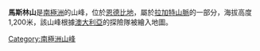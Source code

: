 {{coord|67|42|S|49|7|E|source:GNIS|display=title}}

'''馬斯林山'''是[[南極洲|南極洲]]的山峰，位於[[恩德比地|恩德比地]]，屬於[[拉加特山脈|拉加特山脈]]的一部分，海拔高度1,200米，該山峰根據[[澳大利亞|澳大利亞]]的探險隊被繪入地圖。

{{Antarctica-geo-stub}}
[[Category:南極洲山峰|Category:南極洲山峰]]